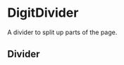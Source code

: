
<Meta
    title="Styles|DigitDivider"
    component={DigitDesign}
/>

# DigitDivider

A divider to split up parts of the page.

## Divider

<Preview>
    <Story name="Divider">
        <DigitDesign.Card width="400px" height="150px">
            <DigitDesign.CardBody>
                <DigitText.Text text={"Above divider"}/>
                <DigitDesign.Divider/>
                <DigitText.Text text={"Below divider"}/>
            </DigitDesign.CardBody>
        </DigitDesign.Card>
    </Story>
</Preview>

<Props of={DigitDesign.Divider} />
